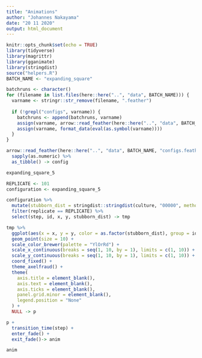 ```yaml
---
title: "Animations"
author: "Johannes Nakayama"
date: "20 11 2020"
output: html_document
---
```


```r
knitr::opts_chunk$set(echo = TRUE)
library(tidyverse)
library(magrittr)
library(gganimate)
library(stringdist)
source("helpers.R")
BATCH_NAME <- "expanding_square"
```

```r

batchruns <- character()
for (filename in list.files(here::here("..", "data", BATCH_NAME))) {
  varname <- stringr::str_remove(filename, ".feather")
  
  if (!grepl("configs", varname)) {
    batchruns <- append(batchruns, varname)
    assign(varname, arrow::read_feather(here::here("..", "data", BATCH_NAME, filename))) 
    assign(varname, format_data(eval(as.symbol(varname))))
  }  
}

arrow::read_feather(here::here("..", "data", BATCH_NAME, "configs.feather")) %>% 
  sapply(as.numeric) %>% 
  as_tibble() -> config

```


```r

expanding_square_5

```


```r
REPLICATE <- 101
configuration <- expanding_square_5

configuration %>% 
  mutate(stubborn_dist = stringdist::stringdist(culture, "00000", method = "hamming")) %>% 
  filter(replicate == REPLICATE) %>% 
  select(step, id, x, y, stubborn_dist) -> tmp

tmp %>% 
  ggplot(aes(x = x, y = y, color = as.factor(stubborn_dist), group = id)) +
  geom_point(size = 10) +
  scale_color_brewer(palette = "YlOrRd") +
  scale_x_continuous(breaks = seq(1, 10, by = 1), limits = c(1, 10)) +
  scale_y_continuous(breaks = seq(1, 10, by = 1), limits = c(1, 10)) +
  coord_fixed() +
  theme_axelfraud() +
  theme(
    axis.title = element_blank(),
    axis.text = element_blank(),
    axis.ticks = element_blank(),
    panel.grid.minor = element_blank(),
    legend.position = "None"
  ) +
  NULL -> p

p +
  transition_time(step) +
  enter_fade() +
  exit_fade()-> anim

anim
```














